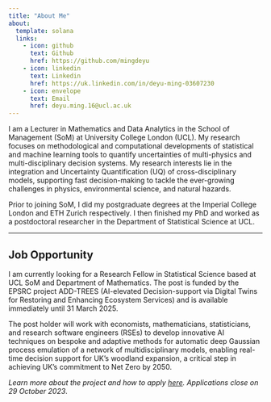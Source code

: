 ```yaml
---
title: "About Me"
about:
  template: solana
  links:
    - icon: github
      text: Github
      href: https://github.com/mingdeyu
    - icon: linkedin
      text: Linkedin
      href: https://uk.linkedin.com/in/deyu-ming-03607230
    - icon: envelope
      text: Email
      href: deyu.ming.16@ucl.ac.uk
---
```


I am a Lecturer in Mathematics and Data Analytics in the School of Management (SoM) at University College London (UCL). My research focuses on methodological and computational developments of statistical and machine learning tools to quantify uncertainties of multi-physics and multi-disciplinary decision systems. My research interests lie in the integration and Uncertainty Quantification (UQ) of cross-disciplinary models, supporting fast decision-making to tackle the ever-growing challenges in physics, environmental science, and natural hazards.

Prior to joining SoM, I did my postgraduate degrees at the Imperial College London and ETH Zurich respectively. I then finished my PhD and worked as a postdoctoral researcher in the Department of Statistical Science at UCL.

---

## Job Opportunity

I am currently looking for a Research Fellow in Statistical Science based at UCL SoM and Department of Mathematics. The post is funded by the EPSRC project ADD-TREES (AI-elevated Decision-support via Digital Twins for Restoring and Enhancing Ecosystem Services) and is available immediately until 31 March 2025. 

The post holder will work with economists, mathematicians, statisticians, and research software engineers (RSEs) to develop innovative AI techniques on bespoke and adaptive methods for automatic deep Gaussian process emulation of a network of multidisciplinary models, enabling real-time decision support for UK’s woodland expansion, a critical step in achieving UK’s commitment to Net Zero by 2050.

_Learn more about the project and how to apply [here](https://www.ucl.ac.uk/work-at-ucl/search-ucl-jobs/details?jobId=15994&jobTitle=Research+Fellow+in+Statistical+Science). Applications close on 29 October 2023_.


